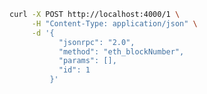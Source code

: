 ```bash
curl -X POST http://localhost:4000/1 \
     -H "Content-Type: application/json" \
     -d '{
           "jsonrpc": "2.0", 
           "method": "eth_blockNumber", 
           "params": [], 
           "id": 1
         }'
```